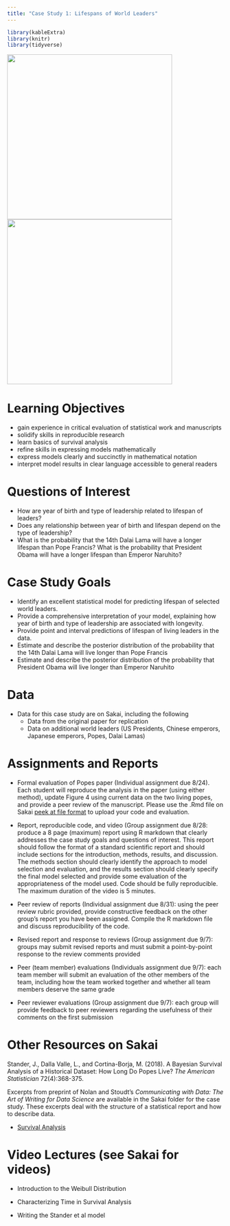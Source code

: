 ```yaml
---
title: "Case Study 1: Lifespans of World Leaders"
---
```


```r
library(kableExtra)
library(knitr)
library(tidyverse)
```

![](images/naruhitopope.jpg){width=4in}  ![](images/obamadalailama.jpg){width=4in}

# Learning Objectives

- gain experience in critical evaluation of statistical work and manuscripts
- solidify skills in reproducible research
- learn basics of survival analysis
- refine skills in expressing models mathematically
- express models clearly and succinctly in mathematical notation
- interpret model results in clear language accessible to general readers

# Questions of Interest

- How are year of birth and type of leadership related to lifespan of leaders? 
- Does any relationship between year of birth and lifespan depend on the type of leadership?
- What is the probability that the 14th Dalai Lama will have a longer lifespan than Pope Francis?  What is the probability that President Obama will have a longer lifespan than Emperor Naruhito?

# Case Study Goals

- Identify an excellent statistical model for predicting lifespan of selected world leaders.
- Provide a comprehensive interpretation of your model, explaining how year of birth and type of leadership are associated with longevity.
- Provide point and interval predictions of lifespan of living leaders in the data.
- Estimate and describe the posterior distribution of the probability that the 14th Dalai Lama will live longer than Pope Francis
- Estimate and describe the posterior distribution of the probability that President Obama will live longer than Emperor Naruhito

# Data

- Data for this case study are on Sakai, including the following
  - Data from the original paper for replication
  - Data on additional world leaders (US Presidents, Chinese emperors, Japanese emperors, Popes, Dalai Lamas)

# Assignments and Reports

- Formal evaluation of Popes paper (Individual assignment due 8/24). Each student will reproduce the analysis in the paper (using either method), update Figure 4 using current data on the two living popes, and provide a peer review of the manuscript. Please use the .Rmd file on Sakai [peek at file format](decks/popes_individual.html) to upload your code and evaluation.

- Report, reproducible code, and video (Group assignment due 8/28: produce a 8 page (maximum) report using R markdown that clearly addresses the case study goals and questions of interest. This report should follow the format of a standard scientific report and should include sections for the introduction, methods, results, and discussion. The methods section should clearly identify the approach to model selection and evaluation, and the results section should clearly specify the final model selected and provide some evaluation of the appropriateness of the model used. Code should be fully reproducible. The maximum duration of the video is 5 minutes.

- Peer review of reports (Individual assignment due 8/31): using the peer review rubric provided, provide constructive feedback on the other group's report you have been assigned. Compile the R markdown file and discuss reproducibility of the code.

- Revised report and response to reviews (Group assignment due 9/7): groups may submit revised reports and must submit a point-by-point response to the review comments provided

- Peer (team member) evaluations (Individuals assignment due 9/7): each team member will submit an evaluation of the other members of the team, including how the team worked together and whether all team members deserve the same grade

- Peer reviewer evaluations (Group assignment due 9/7): each group will provide feedback to peer reviewers regarding the usefulness of their comments on the first submission




# Other Resources on Sakai

Stander, J., Dalla Valle, L., and  Cortina-Borja, M. (2018). A Bayesian Survival Analysis of a Historical Dataset: How Long Do Popes Live?  *The American Statistician* 72(4):368-375. 

Excerpts from preprint of Nolan and Stoudt's *Communicating with Data: The Art of Writing for Data Science* are available in the Sakai folder for the case study. These excerpts deal with the structure of a statistical report and how to describe data.

- [Survival Analysis](decks/survival.html)


# Video Lectures (see Sakai for videos)

- Introduction to the Weibull Distribution

- Characterizing Time in Survival Analysis

- Writing the Stander et al model





